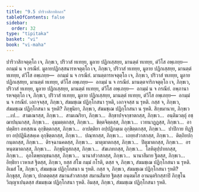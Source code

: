 ```yaml
---
title: "9.5 ปาริวาสิกาทิกถา"
tableOfContents: false
sidebar:
  order: 32
type: "tipitaka"
basket: "vi"
book: "vi-maha"
---
```



<DynamicBreadcrumb />

<Division number="393" book="vi-maha">

<Paragraph number="1806" book="vi-maha">
ปาริวาสิกจตุตฺโถ เจ, ภิกฺขเว, ปริวาสํ ทเทยฺย, มูลาย ปฏิกเสฺสยฺย, มานตฺตํ ทเทยฺย, ตํวีโส อพฺเภยฺย—  อกมฺมํ น จ กรณียํ. มูลายปฏิกสฺสนารหจตุตฺโถ เจ, ภิกฺขเว, ปริวาสํ ทเทยฺย, มูลาย ปฏิกเสฺสยฺย, มานตฺตํ ทเทยฺย, ตํวีโส อพฺเภยฺย—  อกมฺมํ น จ กรณียํ. มานตฺตารหจตุตฺโถ เจ, ภิกฺขเว, ปริวาสํ ทเทยฺย, มูลาย ปฏิกเสฺสยฺย, มานตฺตํ ทเทยฺย, ตํวีโส อพฺเภยฺย—  อกมฺมํ น จ กรณียํ. มานตฺตจาริกจตุตฺโถ เจ, ภิกฺขเว, ปริวาสํ ทเทยฺย, มูลาย ปฏิกเสฺสยฺย, มานตฺตํ ทเทยฺย, ตํวีโส อพฺเภยฺย—  อกมฺมํ น จ กรณียํ. อพฺภานารหจตุตฺโถ เจ, ภิกฺขเว, ปริวาสํ ทเทยฺย, มูลาย ปฏิกเสฺสยฺย, มานตฺตํ ทเทยฺย, ตํวีโส อพฺเภยฺย—  อกมฺมํ น จ กรณียํ.
</Paragraph>

</Division>
<Division number="394" book="vi-maha">

<Paragraph number="1807" book="vi-maha">
เอกจฺจสฺส, ภิกฺขเว, สํฆมชฺเฌ ปฏิกฺโกสนา รุหติ, เอกจฺจสฺส น รุหติ. กสฺส จ, ภิกฺขเว, สํฆมชฺเฌ ปฏิกฺโกสนา น รุหติ? ภิกฺขุนิยา, ภิกฺขเว, สํฆมชฺเฌ ปฏิกฺโกสนา น รุหติ. สิกฺขมานาย, ภิกฺขเว …เป…  สามเณรสฺส, ภิกฺขเว…  สามเณริยา, ภิกฺขเว…  สิกฺขาปจฺจกฺขาตกสฺส, ภิกฺขเว…  อนฺติมวตฺถุํ อชฺฌาปนฺนกสฺส, ภิกฺขเว…  อุมฺมตฺตกสฺส, ภิกฺขเว…  ขิตฺตจิตฺตสฺส, ภิกฺขเว…  เวทนาฏฺฏสฺส, ภิกฺขเว…  อาปตฺติยา อทสฺสเน อุกฺขิตฺตกสฺส, ภิกฺขเว…  อาปตฺติยา อปฺปฏิกมฺเม อุกฺขิตฺตกสฺส, ภิกฺขเว…  ปาปิกาย ทิฏฺฐิยา อปฺปฏินิสฺสคฺเค อุกฺขิตฺตกสฺส, ภิกฺขเว…  ปณฺฑกสฺส, ภิกฺขเว…  เถยฺยสํวาสกสฺส, ภิกฺขเว…  ติตฺถิยปกฺกนฺตกสฺส, ภิกฺขเว…  ติรจฺฉานคตสฺส, ภิกฺขเว…  มาตุฆาตกสฺส, ภิกฺขเว…  ปิตุฆาตกสฺส, ภิกฺขเว…  อรหนฺตฆาตกสฺส, ภิกฺขเว…  ภิกฺขุนิทูสกสฺส, ภิกฺขเว…  สํฆเภทกสฺส, ภิกฺขเว…  โลหิตุปฺปาทกสฺส, ภิกฺขเว…  อุภโตพฺยญฺชนกสฺส, ภิกฺขเว…  นานาสํวาสกสฺส, ภิกฺขเว…  นานาสีมาย ฐิตสฺส, ภิกฺขเว…  อิทฺธิยา เวหาเส ฐิตสฺส, ภิกฺขเว, ยสฺส สํโฆ กมฺมํ กโรติ, ตสฺส จ, ภิกฺขเว, สํฆมชฺเฌ ปฏิกฺโกสนา น รุหติ. อิเมสํ โข, ภิกฺขเว, สํฆมชฺเฌ ปฏิกฺโกสนา น รุหติ.
</Paragraph>

<Paragraph number="1808" book="vi-maha">
กสฺส จ, ภิกฺขเว, สํฆมชฺเฌ ปฏิกฺโกสนา รุหติ? ภิกฺขุสฺส, ภิกฺขเว, ปกตตฺตสฺส สมานสํวาสกสฺส สมานสีมาย ฐิตสฺส อนฺตมโส อานนฺตริกสฺสาปิ ภิกฺขุโน วิญฺญาเปนฺตสฺส สํฆมชฺเฌ ปฏิกฺโกสนา รุหติ. อิมสฺส, ภิกฺขเว, สํฆมชฺเฌ ปฏิกฺโกสนา รุหติ.
</Paragraph>
</Division>